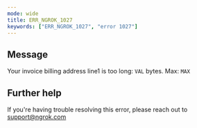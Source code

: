 ```yaml
---
mode: wide
title: ERR_NGROK_1027
keywords: ["ERR_NGROK_1027", "error 1027"]
---
```


## Message

Your invoice billing address line1 is too long: `VAL` bytes. Max: `MAX`

## Further help

If you're having trouble resolving this error, please reach out to [support@ngrok.com](mailto:support@ngrok.com?subject=Help%20with%20ERR_NGROK_1027)
